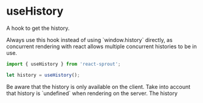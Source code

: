 # useHistory

A hook to get the history.

<Info>
	Always use this hook instead of using `window.history` directly, as concurrent
	rendering with react allows multiple concurrent histories to be in use.
</Info>

```javascript
import { useHistory } from 'react-sprout';

let history = useHistory();
```

<Warning>
	Be aware that the history is only available on the client. Take into account
	that history is `undefined` when rendering on the server.
</Warning>

<Properties>
	<Property name="history" type="History">
		The history
	</Property>
</Properties>
